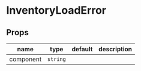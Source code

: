 
# InventoryLoadError

## Props

|name|type|default|description|
|----|----|-------|-----------|
|component|`string`|||



